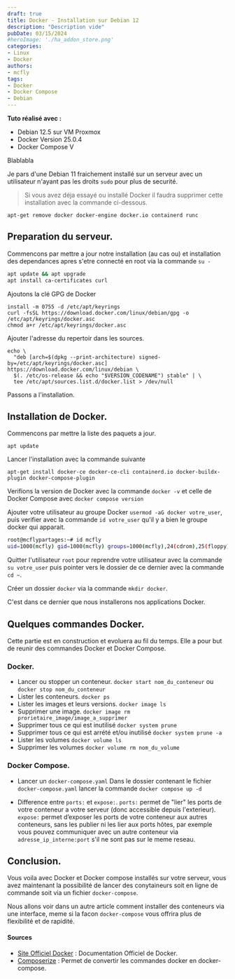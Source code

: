 ---
draft: true
title: Docker - Installation sur Debian 12
description: "Description vide"
pubDate: 03/15/2024
#heroImage: './ha_addon_store.png'
categories: 
- Linux
- Docker
authors: 
- mcfly
tags:
- Docker
- Docker Compose
- Debian
---

**Tuto réalisé avec :**
* Debian 12.5 sur VM Proxmox
* Docker Version 25.0.4
* Docker Compose V

Blablabla

Je pars d'une Debian 11 fraichement installé sur un serveur avec un utilisateur n'ayant pas les droits `sudo` pour plus de securité.

>Si vous avez déja essayé ou installé Docker il faudra supprimer cette installation avec la commande ci-dessous.
```
apt-get remove docker docker-engine docker.io containerd runc
```

## Preparation du serveur.
Commencons par mettre a jour notre installation (au cas ou) et installation des dependances apres s'etre connecté en root via la commande `su -`
```bash
apt update && apt upgrade
apt install ca-certificates curl
```

Ajoutons la clé GPG de Docker
```
install -m 0755 -d /etc/apt/keyrings
curl -fsSL https://download.docker.com/linux/debian/gpg -o /etc/apt/keyrings/docker.asc
chmod a+r /etc/apt/keyrings/docker.asc
```

Ajouter l'adresse du repertoir dans les sources.
```
echo \
  "deb [arch=$(dpkg --print-architecture) signed-by=/etc/apt/keyrings/docker.asc] https://download.docker.com/linux/debian \
  $(. /etc/os-release && echo "$VERSION_CODENAME") stable" | \
  tee /etc/apt/sources.list.d/docker.list > /dev/null
```

Passons a l'installation.

## Installation de Docker.
Commencons par mettre la liste des paquets a jour.
```
apt update
```

Lancer l'installation avec la commande suivante
```
apt-get install docker-ce docker-ce-cli containerd.io docker-buildx-plugin docker-compose-plugin
```

Verifions la version de Docker avec la commande `docker -v` et celle de Docker Compose avec `docker compose version`

Ajouter votre utilisateur au groupe Docker `usermod -aG docker votre_user`, puis verifier avec la commande `id votre_user` qu'il y a bien le groupe docker qui apparait.

```bash
root@mcflypartages:~# id mcfly
uid=1000(mcfly) gid=1000(mcfly) groups=1000(mcfly),24(cdrom),25(floppy),29(audio),30(dip),44(video),46(plugdev),108(netdev),998(docker)
```

Quitter l'utilisateur `root` pour reprendre votre utilisateur avec la commande `su votre_user` puis pointer vers le dossier de ce dernier avec la commande `cd ~`.

Créer un dossier `docker` via la commande `mkdir docker`.

C'est dans ce dernier que nous installerons nos applications Docker.

## Quelques commandes Docker.

Cette partie est en construction et evoluera au fil du temps. Elle a pour but de reunir des commandes Docker et Docker Compose.

### Docker.
* Lancer ou stopper un conteneur.
`docker start nom_du_conteneur` ou `docker stop nom_du_conteneur`
* Lister les conteneurs.
`docker ps`
* Lister les images et leurs versions.
`docker image ls`
* Supprimer une image.
`docker image rm prorietaire_image/image_a_supprimer`
* Supprimer tous ce qui est inutilisé
`docker system prune`
* Supprimer tous ce qui est arrété et/ou inutilisé
`docker system prune -a`
* Lister les volumes
`docker volume ls`
* Supprimer les volumes
`docker volume rm nom_du_volume`

### Docker Compose.
* Lancer un `docker-compose.yaml`
Dans le dossier contenant le fichier `docker-compose.yaml` lancer la commande `docker compose up -d`

* Difference entre `ports:` et `expose:`.
`ports:` permet de "lier" les ports de votre conteneur a votre serveur (donc accessible depuis l'exterieur). 
`expose:` permet d’exposer les ports de votre conteneur aux autres conteneurs, sans les publier ni les lier aux ports hôtes, par exemple vous pouvez communiquer avec un autre conteneur via `adresse_ip_interne:port` s'il ne sont pas sur le meme reseau.

## Conclusion.
Vous voila avec Docker et Docker compose installés sur votre serveur, vous avez maintenant la possibilité de lancer des conytaineurs soit en ligne de commande soit via un fichier `docker-compose`.

Nous allons voir dans un autre article comment installer des conteneurs via une interface, meme si la facon `docker-compose` vous offrira plus de flexibilité et de rapidité.


#### Sources
* [Site Officiel Docker](https://docs.docker.com/engine/install/debian/) : Documentation Officiel de Docker.
* [Composerize](https://www.composerize.com/) : Permet de convertir les commandes docker en docker-compose.
